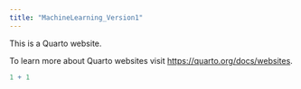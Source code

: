 ```yaml
---
title: "MachineLearning_Version1"
---
```


This is a Quarto website.

To learn more about Quarto websites visit <https://quarto.org/docs/websites>.

```r
1 + 1
```
